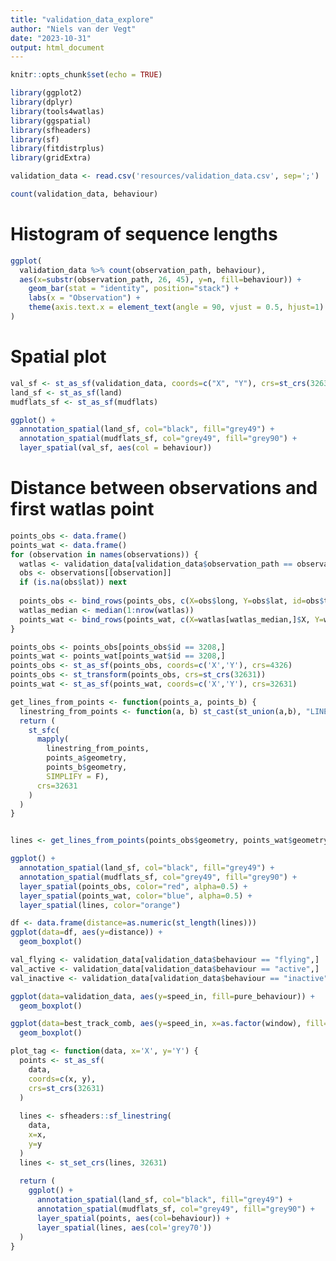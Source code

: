 ```yaml
---
title: "validation_data_explore"
author: "Niels van der Vegt"
date: "2023-10-31"
output: html_document
---
```


```r
knitr::opts_chunk$set(echo = TRUE)
```

```r
library(ggplot2)
library(dplyr)
library(tools4watlas)
library(ggspatial)
library(sfheaders)
library(sf)
library(fitdistrplus)
library(gridExtra)
```

```r
validation_data <- read.csv('resources/validation_data.csv', sep=';')
```

```r
count(validation_data, behaviour)
```

# Histogram of sequence lengths
```r
ggplot(
  validation_data %>% count(observation_path, behaviour), 
  aes(x=substr(observation_path, 26, 45), y=n, fill=behaviour)) +
    geom_bar(stat = "identity", position="stack") +
    labs(x = "Observation") +
    theme(axis.text.x = element_text(angle = 90, vjust = 0.5, hjust=1)
)
```
# Spatial plot
```r
val_sf <- st_as_sf(validation_data, coords=c("X", "Y"), crs=st_crs(32631))
land_sf <- st_as_sf(land)
mudflats_sf <- st_as_sf(mudflats)
```

```r
ggplot() +
  annotation_spatial(land_sf, col="black", fill="grey49") +
  annotation_spatial(mudflats_sf, col="grey49", fill="grey90") +
  layer_spatial(val_sf, aes(col = behaviour))
```
# Distance between observations and first watlas point
```r
points_obs <- data.frame()
points_wat <- data.frame() 
for (observation in names(observations)) {
  watlas <- validation_data[validation_data$observation_path == observation,]
  obs <- observations[[observation]]
  if (is.na(obs$lat)) next
  
  points_obs <- bind_rows(points_obs, c(X=obs$long, Y=obs$lat, id=obs$tag))
  watlas_median <- median(1:nrow(watlas))
  points_wat <- bind_rows(points_wat, c(X=watlas[watlas_median,]$X, Y=watlas[watlas_median,]$Y, id=obs$tag))
}
```

```r
points_obs <- points_obs[points_obs$id == 3208,]
points_wat <- points_wat[points_wat$id == 3208,]
points_obs <- st_as_sf(points_obs, coords=c('X','Y'), crs=4326)
points_obs <- st_transform(points_obs, crs=st_crs(32631))
points_wat <- st_as_sf(points_wat, coords=c('X','Y'), crs=32631)

get_lines_from_points <- function(points_a, points_b) {
  linestring_from_points <- function(a, b) st_cast(st_union(a,b), "LINESTRING")
  return (
    st_sfc(
      mapply(
        linestring_from_points, 
        points_a$geometry, 
        points_b$geometry, 
        SIMPLIFY = F),
      crs=32631
    )
  )
}


lines <- get_lines_from_points(points_obs$geometry, points_wat$geometry)
```

```r
ggplot() +
  annotation_spatial(land_sf, col="black", fill="grey49") +
  annotation_spatial(mudflats_sf, col="grey49", fill="grey90") +
  layer_spatial(points_obs, color="red", alpha=0.5) +
  layer_spatial(points_wat, color="blue", alpha=0.5) +
  layer_spatial(lines, color="orange")
```

```r
df <- data.frame(distance=as.numeric(st_length(lines)))
ggplot(data=df, aes(y=distance)) +
  geom_boxplot() 
```

```r
val_flying <- validation_data[validation_data$behaviour == "flying",]
val_active <- validation_data[validation_data$behaviour == "active",]
val_inactive <- validation_data[validation_data$behaviour == "inactive",]
```

```r
ggplot(data=validation_data, aes(y=speed_in, fill=pure_behaviour)) +
  geom_boxplot()
```

```r
ggplot(data=best_track_comb, aes(y=speed_in, x=as.factor(window), fill=pure_behaviour)) +
  geom_boxplot()
```


```r
plot_tag <- function(data, x='X', y='Y') {
  points <- st_as_sf(
    data, 
    coords=c(x, y),
    crs=st_crs(32631)
  )
  
  lines <- sfheaders::sf_linestring(
    data,
    x=x,
    y=y
  )
  lines <- st_set_crs(lines, 32631)
  
  return (
    ggplot() +
      annotation_spatial(land_sf, col="black", fill="grey49") +
      annotation_spatial(mudflats_sf, col="grey49", fill="grey90") +
      layer_spatial(points, aes(col=behaviour)) +
      layer_spatial(lines, aes(col='grey70'))
  )
}
```
